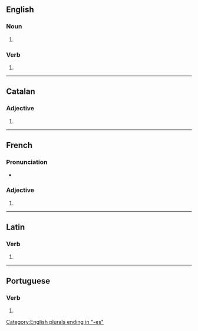 {{also|complexés}}

==English==

===Noun===
{{head|en|noun form}}

# {{plural of|en|complex}}

===Verb===
{{head|en|verb form}}

# {{en-third-person singular of|complex}}

[[Category:English plurals ending in "-es"]]

----

==Catalan==

===Adjective===
{{head|ca|adjective form}}

# {{feminine plural of|ca|complex}}

----

==French==

===Pronunciation===
* {{audio|fr|LL-Q150 (fra)-Lyokoï-complexes.wav|Audio}}

===Adjective===
{{head|fr|adjective form}}

# {{plural of|fr|complexe}}

----

==Latin==

===Verb===
{{la-verb-form|complexēs}}

# {{inflection of|la|complexō||2|s|pres|actv|subj}}

----

==Portuguese==

===Verb===
{{head|pt|verb form}}

# {{pt-verb form of|complexar}}